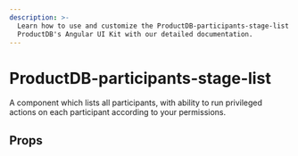```yaml
---
description: >-
  Learn how to use and customize the ProductDB-participants-stage-list component in
  ProductDB's Angular UI Kit with our detailed documentation.
---
```


# ProductDB-participants-stage-list

A component which lists all participants, with ability to
run privileged actions on each participant according to your permissions.

## Props

<PropsTable of="ProductDB-participants-stage-list" />

<head>
  <title>Angular UI Kit ProductDB-participants-stage-list</title>
</head>
